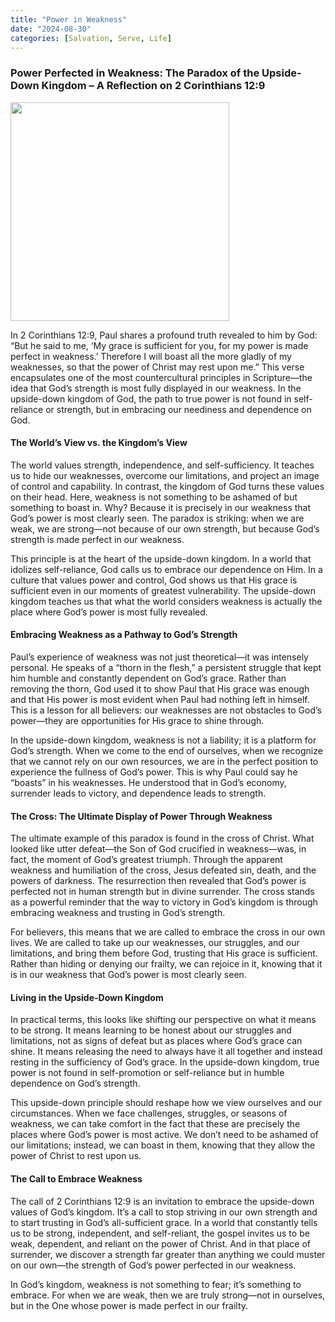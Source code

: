 ```yaml
---
title: "Power in Weakness"
date: "2024-08-30"
categories: [Salvation, Serve, Life]
---
```


### Power Perfected in Weakness: The Paradox of the Upside-Down Kingdom – A Reflection on 2 Corinthians 12:9

![](greatweakness.webp){fig-align="center" width="350"}

In 2 Corinthians 12:9, Paul shares a profound truth revealed to him by God: “But he said to me, ‘My grace is sufficient for you, for my power is made perfect in weakness.’ Therefore I will boast all the more gladly of my weaknesses, so that the power of Christ may rest upon me.” This verse encapsulates one of the most countercultural principles in Scripture—the idea that God’s strength is most fully displayed in our weakness. In the upside-down kingdom of God, the path to true power is not found in self-reliance or strength, but in embracing our neediness and dependence on God.

#### The World’s View vs. the Kingdom’s View

The world values strength, independence, and self-sufficiency. It teaches us to hide our weaknesses, overcome our limitations, and project an image of control and capability. In contrast, the kingdom of God turns these values on their head. Here, weakness is not something to be ashamed of but something to boast in. Why? Because it is precisely in our weakness that God’s power is most clearly seen. The paradox is striking: when we are weak, we are strong—not because of our own strength, but because God’s strength is made perfect in our weakness.

This principle is at the heart of the upside-down kingdom. In a world that idolizes self-reliance, God calls us to embrace our dependence on Him. In a culture that values power and control, God shows us that His grace is sufficient even in our moments of greatest vulnerability. The upside-down kingdom teaches us that what the world considers weakness is actually the place where God’s power is most fully revealed.

#### Embracing Weakness as a Pathway to God’s Strength

Paul’s experience of weakness was not just theoretical—it was intensely personal. He speaks of a “thorn in the flesh,” a persistent struggle that kept him humble and constantly dependent on God’s grace. Rather than removing the thorn, God used it to show Paul that His grace was enough and that His power is most evident when Paul had nothing left in himself. This is a lesson for all believers: our weaknesses are not obstacles to God’s power—they are opportunities for His grace to shine through.

In the upside-down kingdom, weakness is not a liability; it is a platform for God’s strength. When we come to the end of ourselves, when we recognize that we cannot rely on our own resources, we are in the perfect position to experience the fullness of God’s power. This is why Paul could say he “boasts” in his weaknesses. He understood that in God’s economy, surrender leads to victory, and dependence leads to strength.

#### The Cross: The Ultimate Display of Power Through Weakness

The ultimate example of this paradox is found in the cross of Christ. What looked like utter defeat—the Son of God crucified in weakness—was, in fact, the moment of God’s greatest triumph. Through the apparent weakness and humiliation of the cross, Jesus defeated sin, death, and the powers of darkness. The resurrection then revealed that God’s power is perfected not in human strength but in divine surrender. The cross stands as a powerful reminder that the way to victory in God’s kingdom is through embracing weakness and trusting in God’s strength.

For believers, this means that we are called to embrace the cross in our own lives. We are called to take up our weaknesses, our struggles, and our limitations, and bring them before God, trusting that His grace is sufficient. Rather than hiding or denying our frailty, we can rejoice in it, knowing that it is in our weakness that God’s power is most clearly seen.

#### Living in the Upside-Down Kingdom

In practical terms, this looks like shifting our perspective on what it means to be strong. It means learning to be honest about our struggles and limitations, not as signs of defeat but as places where God’s grace can shine. It means releasing the need to always have it all together and instead resting in the sufficiency of God’s grace. In the upside-down kingdom, true power is not found in self-promotion or self-reliance but in humble dependence on God’s strength.

This upside-down principle should reshape how we view ourselves and our circumstances. When we face challenges, struggles, or seasons of weakness, we can take comfort in the fact that these are precisely the places where God’s power is most active. We don’t need to be ashamed of our limitations; instead, we can boast in them, knowing that they allow the power of Christ to rest upon us.

#### The Call to Embrace Weakness

The call of 2 Corinthians 12:9 is an invitation to embrace the upside-down values of God’s kingdom. It’s a call to stop striving in our own strength and to start trusting in God’s all-sufficient grace. In a world that constantly tells us to be strong, independent, and self-reliant, the gospel invites us to be weak, dependent, and reliant on the power of Christ. And in that place of surrender, we discover a strength far greater than anything we could muster on our own—the strength of God’s power perfected in our weakness.

In God’s kingdom, weakness is not something to fear; it’s something to embrace. For when we are weak, then we are truly strong—not in ourselves, but in the One whose power is made perfect in our frailty.
